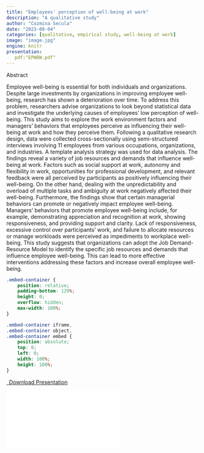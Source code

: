 ```yaml
---
title: "Employees' perception of well-being at work"
description: "A qualitative study"
author: "Cozmina Secula"
date: "2023-09-04"
categories: [qualitative, empirical study, well-being at work]
image: "image.jpg"
engine: knitr
presentation:
   pdf:"EPWBW.pdf"
---
```


Abstract

Employee well-being is essential for both individuals and organizations. Despite large investments by organizations in improving employee well-being, research has shown a deterioration over time. To address this problem, researchers advise organizations to look beyond statistical data and investigate the underlying causes of employees' low perception of well-being. This study aims to explore the work environment factors and managers’ behaviors that employees perceive as influencing their well-being at work and how they perceive them. Following a qualitative research design, data were collected cross-sectionally using semi-structured interviews involving 11 employees from various occupations, organizations, and industries. A template analysis strategy was used for data analysis. The findings reveal a variety of job resources and demands that influence well-being at work. Factors such as social support at work, autonomy and flexibility in work, opportunities for professional development, and relevant feedback were all perceived by participants as positively influencing their well-being. On the other hand, dealing with the unpredictability and overload of multiple tasks and ambiguity at work negatively affected their well-being. Furthermore, the findings show that certain managerial behaviors can promote or negatively impact employee well-being. Managers’ behaviors that promote employee well-being include, for example, demonstrating appreciation and recognition at work, showing responsiveness, and providing support and clarity. Lack of responsiveness, excessive control over participants’ work, and failure to allocate resources or manage workloads were perceived as impediments to workplace well-being. This study suggests that organizations can adopt the Job Demand-Resource Model to identify the specific job resources and demands that influence employee well-being. This can lead to more effective interventions addressing these factors and increase overall employee well-being.


```css
.embed-container {
    position: relative;
    padding-bottom: 129%;
    height: 0;
    overflow: hidden;
    max-width: 100%;
}

.embed-container iframe,
.embed-container object,
.embed-container embed {
    position: absolute;
    top: 0;
    left: 0;
    width: 100%;
    height: 100%;
}
```

```{=html}

<p class="text-center">
  <a class="btn btn-primary btn-lg presentation-download" href="EPWBW.pdf" target="_blank">
    <i class="fa-solid fa-file-arrow-down"></i>&ensp;Download Presentation
  </a>
</p>

<div class="embed-container">
  <iframe src="EPWBW.pdf" style="border: 0.5px"></iframe>
</div>

```